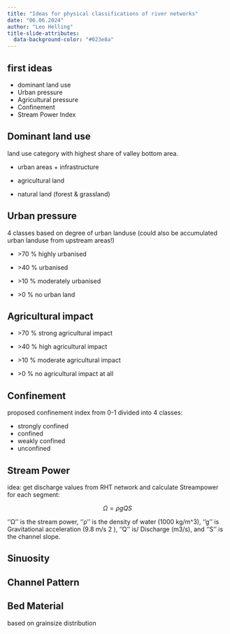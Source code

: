 ```yaml
---
title: "Ideas for physical classifications of river networks"
date: "06.06.2024"
author: "Leo Helling"
title-slide-attributes:
  data-background-color: "#023e8a"
---
```


## first ideas

-   dominant land use
-   Urban pressure
-   Agricultural pressure
-   Confinement
-   Stream Power Index

## Dominant land use

land use category with highest share of valley bottom area.

-   urban areas + infrastructure

-   agricultural land

-   natural land (forest & grassland)

## Urban pressure

4 classes based on degree of urban landuse (could also be accumulated urban landuse from upstream areas!)

-   \>70 % highly urbanised

-   \>40 % urbanised

-   \>10 % moderately urbanised

-   \>0 % no urban land

## Agricultural impact

-   \>70 % strong agricultural impact

-   \>40 % high agricultural impact

-   \>10 % moderate agricultural impact

-   \>0 % no agricultural impact at all

## Confinement

proposed confinement index from 0-1 divided into 4 classes:

-   strongly confined
-   confined
-   weakly confined
-   unconfined

## Stream Power

idea: get discharge values from RHT network and calculate Streampower for each segment:

$$
\Omega=\rho g Q S
$$

''Ω'' is the stream power, ''ρ'' is the density of water (1000 kg/m\^3), ''g'' is Gravitational acceleration (9.8 m/s 2 ), ''Q'' is/ Discharge (m3/s), and ''S'' is the channel slope.

## Sinuosity

## Channel Pattern

## Bed Material

based on grainsize distribution
